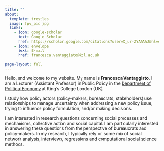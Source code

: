 ```yaml
---
title: ""
about:
  template: trestles
  image: fpv_pic.jpg
  links:
    - icon: google-scholar
      text: Google Scholar
      href: https://scholar.google.com/citations?user=X_ur-ZYAAAAJ&hl=en
    - icon: envelope
      text: E-mail
      href: francesca.vantaggiato@kcl.ac.uk
      
page-layout: full
---
```


Hello, and welcome to my website. My name is **Francesca Vantaggiato**. I am a Lecturer (Assistant Professor) in Public Policy in the [Department of Political Economy](https://www.kcl.ac.uk/people/francesca-pia-vantaggiato) at King's College London (UK).

I study how policy actors (policy-makers, bureaucrats, stakeholders) use relationships to manage uncertainty when addressing a new policy issue, trying to influence policy formulation, and/or making decisions.

I am interested in research questions concerning social processes and mechanisms, collective action and social capital. I am particularly interested in answering these questions from the perspective of bureaucrats and policy-makers. In my research, I typically rely on some mix of social network analysis, interviews, regressions and computational social science methods.
